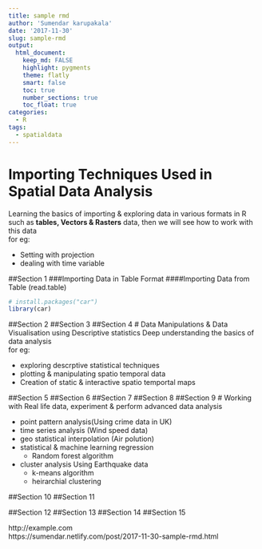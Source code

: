```yaml
---
title: sample rmd
author: 'Sumendar karupakala'
date: '2017-11-30'
slug: sample-rmd
output:
  html_document:
    keep_md: FALSE
    highlight: pygments
    theme: flatly
    smart: false
    toc: true
    number_sections: true
    toc_float: true
categories:
  - R
tags:
  - spatialdata
---
```


# Importing Techniques Used in Spatial Data Analysis 
Learning the basics of importing & exploring data in various formats in R such as **tables, Vectors & Rasters** data, then we will see how to work with this data   
for eg: 

* Setting with projection
* dealing with time variable

##Section 1
###Importing Data in Table Format
####Importing Data from Table (read.table)

```r
# install.packages("car")
library(car)
```

##Section 2
##Section 3
##Section 4
# Data Manipulations & Data Visualisation using Descriptive statistics
Deep understanding the basics of data analysis  
for eg:  

* exploring descrptive statistical techniques 
* plotting & manipulating spatio temporal data 
* Creation of static & interactive spatio temportal maps

##Section 5
##Section 6
##Section 7
##Section 8
##Section 9
# Working with Real life data, experiment & perform advanced data analysis

* point pattern analysis(Using crime data in UK)
* time series analysis (Wind speed data)
* geo statistical interpolation (Air polution)
* statistical & machine learning regression
  * Random forest algorithm
* cluster analysis Using Earthquake data
  * k-means algorithm
  * heirarchial clustering

##Section 10
##Section 11

##Section 12
##Section 13
##Section 14
##Section 15

http://example.com  
https://sumendar.netlify.com/post/2017-11-30-sample-rmd.html



